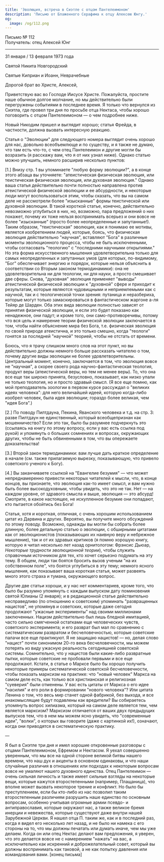 ```yaml
---
title: 'Эволюция, встреча в Сиэтле с отцом Пантелеимоном'
description: 'Письмо от Блаженного Серафима к отцу Алексею Юнгу.'
og:
  image: /og/112.png
---
```


<div style={{textAlign:'right', fontFamily:'monospace'}}>Письмо № 112</div>
<div style={{textAlign:'left', fontFamily:'monospace'}}>Получатель: отец Алексей Юнг</div>

---

31 января / 13 февраля 1973 года

Святой Никита Новгородский

Святые Киприан и Иоанн, Неврачебные

Дорогой брат во Христе, Алексей,

Приветствую вас во Господе Иисусе Христе. Пожалуйста, простите наше обычное долгое молчание, но мы действительно были перегружены событиями в последнее время. Я только что вернулся из Сиэтла, где провел три дня по просьбе отца Нектаса, чтобы хорошо поговорить с отцом Пантелеимоном — о чем подробнее ниже.

Новый Никодим пришел и выглядит хорошо; статья Фрейда, в частности, должна вызвать интересную реакцию.

Статья о "Эволюции" для следующего номера выглядит очень хорошо для нас, довольно всеобъемлюще и по существу, и я также не думаю, что там есть что-то, с чем отец Пантелеимон и другие могли бы возразить (я расскажу вам, что я от них узнал ниже). Однако статью можно улучшить, немного расширив несколько пунктов:

[1.] Внизу стр. 1 вы упоминаете "любую форму эволюции?", а в конце этого абзаца вы уточняете: "атеистическая физическая эволюция, или теистическая физическая эволюция, или духовная эволюция." Однако ваша статья действительно почти полностью направлена против атеистической физической эволюции и ее абсурдности, и некоторые люди могут воспользоваться этим, чтобы сказать, что вы на самом деле не рассмотрели более "изысканные" формы теистической или духовной эволюции. В такой короткой статье, конечно, действительно невозможно углубиться в них, но, возможно, пара предложений о них покажет, почему их тоже нельзя воспринимать всерьез и они вовсе не более "изысканные" (просто более неопределенные и запутанные!). Таким образом, "теистическая" эволюция, как я понимаю ее мотивы, является изобретением людей, которые, боясь, что физическая эволюция действительно "научная", вставляют "Бога" в различные моменты эволюционного процесса, чтобы не быть исключенными, чтобы согласовать "теологию" с "последними научными открытиями." Но эта форма искусственного мышления удовлетворительна только для самых неопределенных и запутанных умов (для которых, по-видимому, "Бог" обеспечивает энергию и порядок, которые нельзя объяснить в соответствии со Вторым законом термодинамики): она не удовлетворительна ни для теологии, ни для науки, а просто смешивает две сферы. Снова, "духовная" эволюция применяет "выводы" атеистической физической эволюции к "духовной" сфере и приходит к результатам, которые являются чудовищными и неприемлемыми как с научной, так и с теологической точки зрения: путаница и неразбериха, которые могут только замаскироваться в фантастическом жаргоне а-ля Тейяр де Шарден. Оба этих вида эволюции полностью зависят от принятия физической эволюции, и если это будет показано как ненадежное, они падут; и кроме того, они само-противоречивы, потому что вся цель и намерение теории физической эволюции заключается в том, чтобы найти объяснение мира без Бога, т.е. физическая эволюция по своей природе атеистична, и это только смешно, когда "теологи" гонятся за последней "научной" теорией, чтобы не отстать от времени.

Боюсь, что я трачу слишком много слов на этот пункт, но вы действительно должны немного больше рассказать читателю о том, почему другие виды эволюции не более удовлетворительны. Центральный момент, конечно, заключается в том, что эволюция вовсе не "научная", а скорее своего рода научно-фантастическая теология, продукт веры (атеистической веры, но тем не менее веры). То, что она все еще так широко принята, безусловно, показывает, как низко упали не только теология, но и просто здравый смысл. (Я все еще помню, как мой преподаватель зоологии в первом курсе рассуждал о "великих идеях человека": для него величайшей идеей, которую когда-либо изобрел человек, была идея эволюции; гораздо более великая, чем "идея Бога".)

[2.] По поводу Пилтдауна, Пекина, Яванского человека и т.д. на стр. 3: разве Пилтдаун не единственный, который всеобщепризнан как мошенничество? Если это так, было бы разумнее подчеркнуть это (ссылаясь на книгу по этому вопросу, если у вас есть ссылка под рукой) и упомянуть о больших сомнениях и вопросах, окружающих других, чтобы не быть обвиненными в том, что вы опережаете доказательства!

[3.] Второй закон термодинамики: вам лучше дать краткое определение в начале (см. также прилагаемую вырезку, показывающую, что привело советского ученого к Богу).

[4.] Вы заканчиваете ссылкой на "Евангелие безумия" — что может непреднамеренно привести некоторых читателей к мысли, что, в конце концов, вы признаете, что эволюция как-то имеет смысл, и вам нужно быть более высокодуховным, чтобы увидеть, что это не так. Нет — на каждом уровне, от здравого смысла и выше, эволюция — это абсурд! Смотрите, в какое настоящее, не искупленное безумие они попадают, кто пытается обойтись без Бога!

Статья, хотя и короткая, отличная, с очень хорошим использованием цитат из Дарвина и других. Вероятно, вы получите много обсуждений по этому поводу. Возможно, однажды вы могли бы собрать более длинную, более детальную статью о эволюции, с обширными цитатами как от эволюционистов (показывающих их наивную веру и небрежное мышление), так и от их здравых критиков (я помню хорошую книгу, которую я читал несколько лет назад орнитологом: Фрэнсис Дьюар, *Некоторые трудности эволюционной теории*), чтобы служить справочным источником для тех, кто хочет серьезно подумать на эту тему. В общем, люди так боятся бросить вызов ученым "на их собственном поле", что боятся углубиться в эту тему; немного ясного мышления, как показывает ваша короткая статья, может развеять много этого страха и тумана, окружающего вопрос.

Другие две статьи хороши, и у нас нет комментариев, кроме того, что было бы разумно упомянуть с каждым выпуском дату поминовения святой Юлианы (2 января); и в редакционной статье действительно несправедливо (по отношению к советским) упоминать "развращенных нацистов", не упомянув и советских, которые даже сегодня продолжают "ужасные эксперименты" над своими миллионами заключенных. Нацизм действительно был лишь бледной имитацией, часто сильно смягченной остатками еще человеческих чувств, советского эксперимента; и его разврат был мал по сравнению с систематическим развратом и бесчеловечностью, которые советские палачи все еще практикуют. Я не защищаю нацистов! — но, делая слово "нацист" почти синонимом 20-го века бесчеловечности, мы можем потерять из виду ужасную реальность сегодняшней советской системы. Сомнительно, что у нацистов были какие-либо развратные пытки, которые советские не пробовали первыми и все еще продолжают. Кстати, в статье о Марксе было бы хорошо получить некоторые примеры систематической советской бесчеловечности, чтобы показать марксизм на практике: что "новый человек" Маркса на самом деле есть, как только вся христианская и религиозная "суеверия" были отменены. У вас есть цитаты от Маркса о его идее "насилия" и его роли в формировании "нового человека"? Или цитата Ленина о том, что весь мир станет одной фабрикой, без выхода, и все инакомыслящие будут подавлены как вредители? Вы собираетесь упомянуть вопрос хилиазма, который на самом деле является тем, чем является марксизм? Марксизм отличается от ваших двух предыдущих выпусков тем, что в нем мы можем ясно увидеть, что "современные идеи", "волки", о которых вы говорите (даже с картинкой их!), означают, когда они приводятся в систематическую практику.

—

Я был в Сиэтле три дня и имел хорошие откровенные разговоры с отцами Пантелеимоном, Ефремом и Нектасом. Я уехал совершенно уверенным, что мы все на одной стороне великой битвы нашего времени, что наш дух и акценты в основном одинаковы, и что наши случайные различия в отношениях или подходах к некоторым вопросам вовсе не умаляют нашего духовного единства. Отец Пантелеимон — очень сильная личность и также имеет сильные взгляды на некоторые вещи, которые кажутся второстепенными (например, Плащаница), что вполне может вызвать некоторое трение и конфликт. Но было бы преступлением, если бы кто-либо из нас позволил таким второстепенным различиям разрушить наше единство по основным вопросам, особенно учитывая огромные армии псевдо- и антиправославия, которые окружают нас, а также великое бремя инерции и невежества, которые существуют даже внутри нашей Зарубежной Церкви. Я нашел отца П. таким же, как и в последний раз, когда я видел его несколько лет назад, и не было ни намека с его стороны на то, что мы должны печатать или думать иначе, чем мы уже делаем. Когда он или отец Нектас делают вам предложения, я уверен, что это делается вовсе не с намерением "нажать" на вас, а исключительно как искренний и доброжелательный совет, который вы должны воспринимать как таковой, а не как попытку давления или командования вами. [конец письма]
